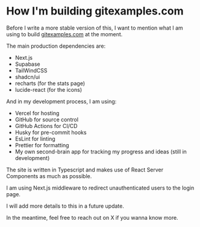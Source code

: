 # How I'm building gitexamples.com

Before I write a more stable version of this, I want to mention what I am using to build [gitexamples.com](gitexamples.com) at the moment.

The main production dependencies are:

- Next.js
- Supabase
- TailWindCSS
- shadcn/ui
- recharts (for the stats page)
- lucide-react (for the icons)


And in my development process, I am using:

- Vercel for hosting
- GitHub for source control
- GitHub Actions for CI/CD
- Husky for pre-commit hooks
- EsLint for linting
- Prettier for formatting
- My own second-brain app for tracking my progress and ideas (still in development)

The site is written in Typescript and makes use of React Server Components as much as possible.

I am using Next.js middleware to redirect unauthenticated users to the login page.

I will add more details to this in a future update.

In the meantime, feel free to reach out on X if you wanna know more.
